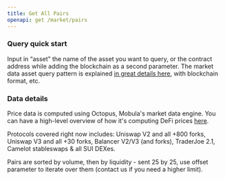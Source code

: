 ```yaml
---
title: Get All Pairs
openapi: get /market/pairs
---
```


### Query quick start

Input in “asset” the name of the asset you want to query, or the contract address while adding the blockchain as a second parameter. The market data asset query pattern is explained [in great details here](/rest-api-reference/docs/market-asset-query), with blockchain format, etc.

### Data details

Price data is computed using Octopus, Mobula's market data engine. You can have a high-level overview of how it's computing DeFi prices [here](https://mirror.xyz/0x6483Ca5ac1EbC6eB08d36979d217db2572CbAad2/Lw8NSSjqR4JSzthKZQCfHLwD3NPGsuaAfHGMY1zi-WI).

Protocols covered right now includes: Uniswap V2 and all +800 forks, Uniswap V3 and all +30 forks, Balancer V2/V3 (and forks), TraderJoe 2.1, Camelot stableswaps & all SUI DEXes.

Pairs are sorted by volume, then by liquidity - sent 25 by 25, use offset parameter to iterate over them (contact us if you need a higher limit).
